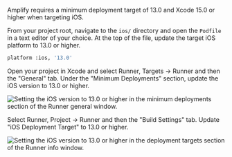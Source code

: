 Amplify requires a minimum deployment target of 13.0 and Xcode 15.0 or higher when targeting iOS.

From your project root, navigate to the `ios/` directory and open the `Podfile` in a text editor of your choice. At the top of the file, update the target iOS platform to 13.0 or higher.

```bash
platform :ios, '13.0'
```

Open your project in Xcode and select Runner, Targets -> Runner and then the "General" tab. Under the "Minimum Deployments" section, update the iOS version to 13.0 or higher.

![Setting the iOS version to 13.0 or higher in the minimum deployments section of the Runner general window.](/images/project-setup/flutter/ios/target-min-deployment-version.png)

Select Runner, Project -> Runner and then the "Build Settings" tab. Update "iOS Deployment Target" to 13.0 or higher.

![Setting the iOS version to 13.0 or higher in the deployment targets section of the Runner info window.](/images/project-setup/flutter/ios/project-min-deployment-version.png)
